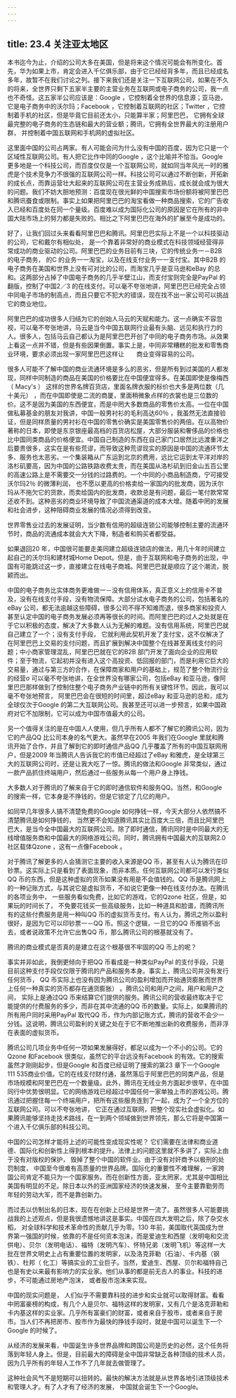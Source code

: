```yaml
---
---
---
```

title: 23.4 关注亚太地区
---




本书迄今为止，介绍的公司大多在美国，但是将来这个情况可能会有所变化。首先，华为如果上市，肯定会进入千亿俱乐部，由于它已经经背多年，而且已经成名多年，故暂不在我们讨论之列。接下来我们还是关注一下互联网公司，如果在不久的将来，全世界只剩下五家半主要的主营业务在互联网或电子商务的公司，我一点也不奇怪。这五家半公司应该是：Google ，它控制着全世界的信息源；亚马逊，它是电子商务中的沃尔玛；Facebook ，它控制着互联网的社区；Twitter ，它控制着手机的社区，但是毕竟它目前还太小，只能算半家；阿里巴巴， 它拥有全球最完整的电子商务的生态链和最大的营业额；腾讯，它拥有全世界最大的注册用户群， 并控制着中国五联网和手机网的虚拟社区。

这里面中国的公司占两家。有人可能会问为什么没有中国的百度，因为它只是一个区域性互联网公司。有人把它比作中同的Google ，这个比喻并不恰当。Google 更多地是一个科技公司，而百度仅仅是一个互联网公司，就如同当年风光一时的雅虎是个技术竞争力不很强的互联网公司一样。科技公司可以通过不断创新，开拓新的成长点，而靠运营壮大起来的互联网公司在主营业务成熟后，成长就会成为很大的问题。我们不妨大胆地预测：百度现在很光鲜的中国搜索市场份额将被阿里巴巴和腾讯蚕食或限制。事实上如果把阿里巴巴的淘宝看做一种商品搜索，它的广告收入已经和百度处在同一个量级。百度难以成为国际化公司的原因是它在所有的非中国大陆市场上的努力都是失败的。相比之下阿里巴巴在海外的扩展至今是成功的。

好了，让我们回过头来看看阿里巴巴和腾讯。阿里巴巴实际上不是一个以科技驱动的公司，它和戴尔有相似处， 是一个靠着非常好的商业模式在科技领域经营得非常成功的商业驱动的公司。阿里巴巴的业务目前有三块，它的传统业务一－B2B 的电子商务， 的C 的业务一一淘宝，以及在线支付业务一一支付宝。其中B2B 的电子商务在美国和世界上没有可对比的公司，而淘宝几乎是亚马逊和eBay 的总和。这两部分占掉了中国电子商务的几乎半壁江山，而支付宝则完全是PayPal 的翻版，控制了中国2／3 的在线支付。可以毫不夸张地讲，阿里巴巴已经完全占领中同电子市场的制高点，而且只要它不犯大的错误，现在找不出一家公司可以挑战它的商业地位。

阿里巴巴的成功很多人归结为它的创始人马云的天赋和能力。这一点确实不容忽视，可以毫不夸张地讲，马云是当今中国五联网行业最有头脑、远见和执行力的人。很多人，包括马云自己都认为是阿里巴巴开创了中同的电子商务市场。从效果上看这一点并不错，但是有些因果倒置。事实上是，中同非常糟糕的批发和零售商业环境，要求必须出现一家阿里巴巴这样让　　商业变得容易的公司。

很多人可能不了解中国的商业流通环境是多么的恶劣，但是所有到过美国的人都发现，同样中同制造的商品在美国的价格要比在中国便宜得多。在美国即使是像梅西（ Macy's ） 这样的世界名牌百货店，里面名牌衣服的标价也大多是两位数（几十美元） ，而在中国即使是二流的商厦，里面稍微象点样的衣裳也是三位数的价。这不是因为美国的东西便宜，而是中罔大多数商品的零售价太高。一位在中国做私募基金的朋友对我讲，中国一般男衬衫的毛利高达60％ ，我虽然无法直接验证，但是同样质量的男衬衫在中国的零售价确实是美国零售价的两倍。在以高物价著称的日本，即使是东京银座最高档的百货店松屋，大部分服装和奢侈品的价格也比中国同类商品的价格便宜。中国自己制造的东西在自己家门口居然比远渡重洋之后要贵很多，这实在是有些荒谬，而导致这种荒谬现实的原因是中国的流通环节太多、服务也太恶劣。一个集装箱从广东运到北京的费用，远比它运到太平洋对岸的洛杉矶要高，因为中国的公路铁路收费太贵，而在美国从洛杉矶到旧金山五百公里的高速公路上是不需要交一分钱的过路费的。一个中同的小商品制造商，宁可接受沃尔玛2％ 的微薄利润， 也不愿以更高的价格卖给一家国内的批发商，因为沃尔玛从不拖欠它的货款，而卖给国内的批发商，收款总是有问题，最后一笔付款常常还收不到。这种恶劣的商业环境导致了中国流通渠道的成本大增。随着中罔的发展和社会进步，这种阻碍商业发展的情况必须得到改变。

世界零售业过去的发展证明，当少数有信用的超级连锁公司能够控制主要的流通环节时，商品的流通成本就会大大下降，制造者和购买者都受益。

如果退回20 年，中国很可能要走美同建立超级连锁店的做法，用几十年时间建立起自己的沃尔玛和建材城Home Depot。但是，由于互联网和电子商务的出现，中国有可能跳过这一步，直接建立在线电子商城。阿里巴巴就是顺应了这个潮流，脱颖而出。

中国的电子商务比实体商务更难做一－没有信用体系，真正意义上的信用卡不普及，没有在线支付手段，没有物流保障。大部分试水电子商务的公司，包括著名的eBay 公司，都无法逾越这些障碍，很多公司不得不知难而退，很多商家和投资人甚至认定中国的电子商务发展必须再等很长的时间。而阿里巴巴的过人之处就是在于它以积极的态度，解决了大多数人认为无解的难题。没有信用系统，阿里巴巴就自己建立了一个；没有支付手段， 它就利用此契机开发了支付宝，这不仅解决了在阿里巴巴上交易的支付问题，而且扩展到解决中国整个在线甚至离线支付的问题；中小商家管理混乱，阿里巴巴就在它的B2B 部门开发了面向企业的应用软件；至于物流，它起初并没有进入这个高投资、低回报的部门，而是利用它巨大的交易量，通过与第三方的合作，在保障商家和用户的基础上，规范了整个物流行业的经营σ 可以毫不夸张地讲，在全世界没有哪家公司，包括eBay 和亚马逊，像阿里巴巴那样做到了控制住整个电子商务产业链中的所有关键性环节。因此，我可以毫不夸张地预言， 阿里巴巴会在很短的时间里，超过eBay 和亚马逊的总和，成为全球仅次于Google 的第二大互联网公司。我甚至还可以进一步预言，如果中国政府对它不加限制，它可以成为中国市值最大的公司。

另一个值得关注的是在中国人人使用，但几乎所有人都不了解它的腾讯公司，因为它的产品QQ 比公司本身的名气更大。虽然早在2005 年我们在Google 里就和腾讯开始了合作，并且了解到它的即时通信产品QQ 几乎覆盖了所有的中国互联网用户，但是2009 年当腾讯人告诉我它的市值已经超过了eBay 和雅虎，是全球第三大的互联网公司时，还是让我大吃了一惊。腾讯的做法和Google 非常类似，通过一款产品抓住终端用户，然后通过一些服务从每一个用户身上挣钱。

大多数人对于腾讯的了解来自于它的即时通信软件和服务QQ。当然，和Google 的搜索一样，它本身是不挣钱的，但是它锁定了几亿的用户。

如同早几年很多人搞不清楚免费的Google 如何挣钱一样，今天大部分人依然搞不清楚腾讯是如何挣钱的， 当然更不会知道腾讯其实比百度大三倍，而且比阿里巴巴大，是当今全中国最大的互联网公司。除了即时通信，腾讯同时是中同最大的无线增值服务商和中国最大的网络游戏公司。同时，腾讯拥有中国最大的互联网2.0社区载体Qzone ，这有一点像Facebook 。

对于腾讯了解更多的人会猜测它主要的收入来源是QQ 币，甚至有人认为腾讯在印钞票。这实际上只是看到了表面现象，而非本质。任何互联网公司都可以发行类似QQ 币的东西，但是这种虚拟的货币如果没有用是不会值钱的。QQ 币是腾讯网上的一种记账方式，与其说它是虚拟货币，不如说它更像一种在线支付办法。在腾讯的各项业务中， 一些服务看似免费，比如它的游戏，它的Qzone 社区，但是，如果玩的时间长了， 不免要花钱买一些高级服务，比如一种道具和脸谱，而腾讯所有的这些付费服务是用一种叫QQ 币的虚拟货币支付。有人认为，腾讯之所以盈利很好，是因为它可以印钞票一－QQ 币。照这个逻辑，一旦它的QQ 币推销不出去，或者说政策不允许它出售QQ 币，那么腾讯公司的根基就没有了。

腾讯的商业模式是否真的是建立在这个根基很不牢固的QQ 币上的呢？

事实并非如此，我倒更倾向于把QQ 币看成是一种类似PayPal 的支付手段，只是目前这种支付手段仅仅限于腾讯的产品和服务本身。事实上，腾讯公司并没有发行任何货币， QQ 币实际上也没有因为腾讯公司的盈利增加而开始通货膨胀而世界上任何一种真实的货币都存在通货膨胀） 。腾讯公司和用户之间，用户和用户之间， 实际上是通过QQ 币来结算它们提供的服务。腾讯公司的营收最终取决于它能提供的付费服务的多少，而非在其中流通的QQ 币的数量。实际上，如果腾讯的所有用户同时采用PayPal 取代QQ 币，作为内部记账方式，腾讯的营收不会少一分钱。这说明，腾讯公司盈利的关键之处在于它不断地推出新的收费服务，而非浮在表面的虚拟货币。

腾讯公司几项业务中任何一项如果发展得好，都足以成为一个不小的公司。它的Qzone 和Facebook 很类似，虽然它的平台远没有Facebook 的有效。它的搜索虽然才刚刚起步，但是Google 和百度已经证明了搜索的第23 章下一个Google 111 535商业价值。它的在线支付财付通，虽然落后于阿里巴巴的同类产品，但是市场规模和阿里巴巴在一个数量级。此外，腾讯在无线业务方面起步很早，在中国同行中优势很明显。它的网络游戏已经超过中国任何一家单独上市的游戏公司。腾讯通过把握住每一个终端用户，把所有这些服务连到了一起，成为了一个全方位的互联网公司。可以不夸张地讲， 它正在通过互联网，把整个现实社会虚拟化。如果腾讯能够坚持走技术路线，在一到两个领域做到世界领先，那么它将是中国第一个进入千亿俱乐部的科技公司。

中国的公司怎样才能将上述的可能性变成现实性呢？ 它们需要在法律和商业道德、国际化和创新性上得到根本的提升。法律上的问题这里就不多讲了，实际上由于没有对版权的保护， 毁掉了整个中国的软件业。由于没有对奸商予以极刑的处罚制度， 中国至今很难有高质量的世界品牌。国际化的重要性不难理解，一家跨国公司肯定不能只为一个国家服务。而在创新性方面，亚太罔家，尤其是中国相比美国有明显的不足。除日本以外的亚洲国家经济的快速发展， 至今主要靠勤劳而年轻的劳动大军，而不是靠创新力。

而过去以仿制出名的日本，现在在创新上已经是世界一流了。虽然很多人可能要挑战我的上述观点，但是我很遗憾地讲这是事实。中国在四大发明之后，除了杂交水稻， 对全球科学和技术革命性的贡献几乎为零。130 年前，美国取代英国成为世界第一强国的时候，依靠的不是任何资本泡沫，而是爱迪生和西屋（发明电和交流供电）、贝尔（发明电话）、福特（发明汽车）、怀特兄弟（发明飞机）等这样一大批在世界文明史上占有重要位置的发明家，以及洛克菲勒（石油）、卡内基（钢铁）、杜邦（ 化工）等搞实业的工业巨子。当然，爱迪生、西屋、贝尔和福特自己也是有史以来最有影响力的实业家。他们从事的都是前无古人的事业。科技的进步，不可能通过房地产泡沫， 或者股市泡沫来实现。

中国的现实问题是， 人们似乎不需要靠科技的进步和实业就可以取得财富。看看中罔富豪榜的构成，有几个人是贝尔、福特这样的发明家，又有几个是洛克菲勒和卡内基这样的实业家。几乎所有富豪们的财富，或者来自于股市，或者来自于房市。当人们不再把房市、股市作为最快的挣钱手段时，就是中国可以诞生下一个Google 的时候了。

从经济的发展来看，中国诞生许多世界品牌和跨国公司是历史的必然，这个任务将落到年轻人身上。但是，目前最大的障碍是全中国非常缺乏各种顶级的技术人员，因为几乎所有的年轻人工作不了几年就去做管理了。

这种社会风气不是短期可以扭转的。最快的解决方法就是从世界各地引进顶级技术和管理人才。有了人才有了经济的发展， 中国就会诞生下一个Google。